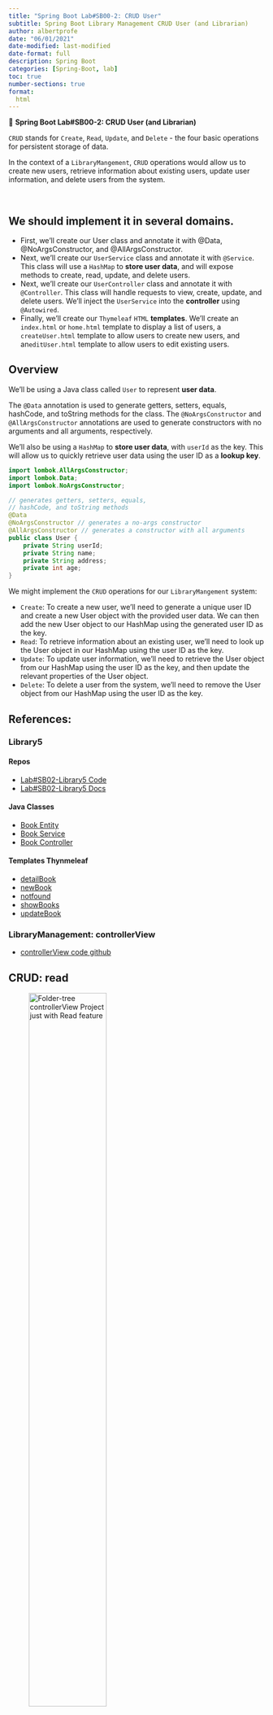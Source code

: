 ```yaml
---
title: "Spring Boot Lab#SB00-2: CRUD User"
subtitle: Spring Boot Library Management CRUD User (and Librarian)
author: albertprofe
date: "06/01/2021"
date-modified: last-modified
date-format: full
description: Spring Boot
categories: [Spring-Boot, lab]
toc: true
number-sections: true
format:
  html
---
```


::: {.labs}
📘 **Spring Boot Lab#SB00-2: CRUD User (and Librarian)**

``CRUD`` stands for ``Create``, ``Read``, ``Update``, and ``Delete`` - the four basic operations for persistent storage of data.

In the context of a ``LibraryMangement``, ``CRUD`` operations would allow us to create new users, retrieve information about existing users, update user information, and delete users from the system.

:::

</br>

::: {.callout-note}
## We should implement it in **several domains.**

- First, we'll create our User class and annotate it with @Data, @NoArgsConstructor, and @AllArgsConstructor.
- Next, we'll create our ``UserService`` class and annotate it with ``@Service``. This class will use a ``HashMap`` to **store user data**, and will expose methods to create, read, update, and delete users.
- Next, we'll create our ``UserController`` class and annotate it with ``@Controller``. This class will handle requests to view, create, update, and delete users. We'll inject the ``UserService`` into the **controller** using ``@Autowired``.
- Finally, we'll create our ``Thymeleaf`` ``HTML`` **templates**. We'll create an ``index.html`` or ``home.html`` template to display a list of users, a ``createUser.html`` template to allow users to create new users, and an`` editUser.html`` template to allow users to edit existing users.

:::


## Overview

We'll be using a Java class called ``User`` to represent **user data**.

::: {.column-margin}

The ``@Data`` annotation is used to generate getters, setters, equals, hashCode, and toString methods for the class. The ``@NoArgsConstructor`` and ``@AllArgsConstructor`` annotations are used to generate constructors with no arguments and all arguments, respectively.

:::

We'll also be using a ``HashMap`` to **store user data**, with ``userId`` as the key. This will allow us to quickly retrieve user data using the user ID as a **lookup key**.

```java
import lombok.AllArgsConstructor;
import lombok.Data;
import lombok.NoArgsConstructor;

// generates getters, setters, equals, 
// hashCode, and toString methods
@Data
@NoArgsConstructor // generates a no-args constructor
@AllArgsConstructor // generates a constructor with all arguments
public class User {
    private String userId;
    private String name;
    private String address;
    private int age;
}
```
We might implement the ``CRUD`` operations for our ``LibraryMangement`` system:

- ``Create``: To create a new user, we'll need to generate a unique user ID and create a new User object with the provided user data. We can then add the new User object to our HashMap using the generated user ID as the key.
- ``Read``: To retrieve information about an existing user, we'll need to look up the User object in our HashMap using the user ID as the key.
- ``Update``: To update user information, we'll need to retrieve the User object from our HashMap using the user ID as the key, and then update the relevant properties of the User object.
- ``Delete``: To delete a user from the system, we'll need to remove the User object from our HashMap using the user ID as the key.

## References: 

### Library5

#### Repos

- [Lab#SB02-Library5 Code](https://github.com/AlbertProfe/cifojava2022-3/tree/master/library5){.external}
- [Lab#SB02-Library5 Docs](https://github.com/AlbertProfe/cifojava2022-3/wiki/Library5:-ThymeLeaf-Web-Project){.external}

#### Java Classes

- [Book Entity](https://github.com/AlbertProfe/cifojava2022-3/blob/master/library5/src/main/java/io/company/library/Book.java){.external}
- [Book Service](https://github.com/AlbertProfe/cifojava2022-3/blob/master/library5/src/main/java/io/company/library/BookService.java){.external}
- [Book Controller](https://github.com/AlbertProfe/cifojava2022-3/blob/master/library5/src/main/java/io/company/library/LibraryWebController.java){.external}

#### Templates Thynmeleaf

- [detailBook](https://github.com/AlbertProfe/cifojava2022-3/blob/master/library5/src/main/resources/templates/detailBook.html){.external}
- [newBook](https://github.com/AlbertProfe/cifojava2022-3/blob/master/library5/src/main/resources/templates/newBook.html){.external}
- [notfound](https://github.com/AlbertProfe/cifojava2022-3/blob/master/library5/src/main/resources/templates/notfound.html){.external}
- [showBooks](https://github.com/AlbertProfe/cifojava2022-3/blob/master/library5/src/main/resources/templates/showBooks.html){.external}
- [updateBook](https://github.com/AlbertProfe/cifojava2022-3/blob/master/library5/src/main/resources/templates/updateBook.html){.external}

### LibraryManagement: controllerView

- [controllerView code github](https://github.com/AlbertProfe/CifoJava2023/tree/master/controllerView){.external}

## CRUD: read

![Folder-tree `controllerView` Project just with `Read` feature](/images/springboot/controllerView_read.png){width="60%"}

### Home

This cycle defines a `@Controller` class that handles requests to the `URL` `"/home"`. When a `request` is made, it adds the current date and time to the `model` object, and then `returns` **the name of the view to be rendered.** 

The view will have access to the "todayDate" attribute and can use it to display the current date and time.

```java
import org.springframework.stereotype.Controller;
import org.springframework.ui.Model;
import org.springframework.web.bind.annotation.RequestMapping;
import java.util.Date;

@Controller
public class HomeController {
    @RequestMapping("/home")
    public String gethome(Model model){

        model.addAttribute("todayDate", new Date().toString());
        return "home";
    }

}

```
:::{.column-margin}

![render html chrome: /home](/images/springboot/viewController1.png){width="60%"}
:::

### Users

The cycle request-response relies in the `@Controller` class called `UserController`, which `maps` `requests` to the `"/user/users" URL`. 

It uses an `@Autowired` `UserService` to `fetch` a **list of users and adds them to the `model`**, before returning a view called `"user/users".`


``` java
package com.example.myFirstSpring.controller;

import com.example.myFirstSpring.service.UserService;
import org.springframework.beans.factory.annotation.Autowired;
import org.springframework.stereotype.Controller;
import org.springframework.ui.Model;
import org.springframework.web.bind.annotation.RequestMapping;

@Controller
@RequestMapping("/user")
public class UserController {

    @Autowired
    UserService userService;

    @RequestMapping("/users")
    public String getAllUsers(Model model){
        // fetch all users, add to model
        model.addAttribute("users", userService.getAllUsers());
        return "user/users";
    }
}

```
:::{.column-margin}
![render html chrome: /user/users](/images/springboot/viewController2.png){width="60%"}
:::

Here we will define the @Service class, called `UserService` with a method called `getAllUsers`, which returns a `HashMap` of `user` objects.

The `HashMap` is populated **with 20 fake user objects using a utility** method called `populateFakeUsers`.

```java
package com.example.myFirstSpring.service;

import com.example.myFirstSpring.model.User;
import com.example.myFirstSpring.utils.Utils;
import org.springframework.stereotype.Service;
import java.util.HashMap;

@Service
public class UserService {
    public static HashMap<String, User> users = new HashMap<>();

    static {
        Utils.populateFakeUsers(20, users);
    }

    public HashMap<String, User> getAllUsers (){

        return users;
    }
}
```

#### Code source 

- [controllerView Project](https://github.com/AlbertProfe/CifoJava2023/tree/master/controllerView){.external}
- [Home Controller](https://github.com/AlbertProfe/CifoJava2023/blob/0a821cc862d142f213b13f65586de09236699ee9/controllerView/src/main/java/com/example/myFirstSpring/controller/HomeController.java){.external}
- [User Controller](https://github.com/AlbertProfe/CifoJava2023/blob/0a821cc862d142f213b13f65586de09236699ee9/controllerView/src/main/java/com/example/myFirstSpring/controller/UserController.java){.external}
- [Users html](https://github.com/AlbertProfe/CifoJava2023/blob/0a821cc862d142f213b13f65586de09236699ee9/controllerView/src/main/resources/templates/user/users.html){.external}
- [Home html](https://github.com/AlbertProfe/CifoJava2023/blob/0a821cc862d142f213b13f65586de09236699ee9/controllerView/src/main/resources/templates/home.html){.external}

### Librarians

Like `User request-response cyle read` feature (user-case and user-story) we will code the `Librarian`.

::: {.callout-note}
The `Librarian cycle request-response` would function similarly to the User cycle request-response, but with different URLs, controller methods, and service methods tailored to the Librarian entity.
:::

1. The `LibrarianController` would `map` requests to the appropriate URLs, such as `"/librarian/librarians"`.

2. These `requests` would be handled by methods in the `LibrarianController`, which would call methods from the `LibrarianService` to fetch or manipulate data.

::: {.column-margin}
The `LibrarianService` would contain methods for fetching and manipulating data from the Librarian entity, similar to the UserService for the User entity.
:::

3. Templates would also be created for rendering views related to the Librarian entity, using `Thymeleaf` or a similar templating engine.

#### Code source 

- [controllerView Project](https://github.com/AlbertProfe/CifoJava2023/tree/master/controllerView){.external}
- [Librarian controller](https://github.com/AlbertProfe/CifoJava2023/blob/master/controllerView/src/main/java/com/example/myFirstSpring/controller/LibrarianController.java){.external}

:::{.column-margin}
![render html chrome: /librarian/librarians](/images/springboot/viewController3.png){width="60%"}
:::

## CRUD: create

### Create book

![CRUD: create book](/images/springboot/crud-create.png)

1. [The client sends a request to server-controller to get the user form](https://github.com/AlbertProfe/CifoJava2023/blob/dea67f25d24bcc89a6141762d5ed17085660349b/controllerView/src/main/resources/templates/user/users.html#L27){.external}

```html
<p>
    <a th:href="@{/user/emptyForm}">Add new user to HashMap</a>
</p>
```
::: {.column-margin}
![](/images/springboot/createUser-01.png)
:::
2. [The server-controller method handles the request and send a response with the user form](https://github.com/AlbertProfe/CifoJava2023/blob/dea67f25d24bcc89a6141762d5ed17085660349b/controllerView/src/main/java/com/example/myFirstSpring/controller/UserController.java#L36){.external}

```java
@RequestMapping("/emptyForm")
public String sendUserForm(){

    return "user/userForm";
}
```


3. [The clients renders the user form received from server-controller](https://github.com/AlbertProfe/CifoJava2023/blob/dea67f25d24bcc89a6141762d5ed17085660349b/controllerView/src/main/resources/templates/user/userForm.html){.external}

```html
<form action="/user/createUser" >
    <p>
        <label for="name">Name</label>
        <input  type="text" name="name"  id="name"></p>
    <p>
        <label for="address">address</label>
        <input  type="text" name="address"  id="address"></p>
    <p>
        <label for="age">age</label>
        <input type="number" name="age"  id="age" ></p>
    <p>

        <input type="submit" value="Add new user" />

</form>
```

::: {.column-margin}
![](/images/springboot/createUser-02.png)
:::


4. [The client sends a request to add this new user to HashMap](https://github.com/AlbertProfe/CifoJava2023/blob/dea67f25d24bcc89a6141762d5ed17085660349b/controllerView/src/main/resources/templates/user/userForm.html#L24){.external}


```html
<form action="/user/createUser" >

    <input type="submit" value="Add new user" />

</form>
```
::: {.column-margin}
![](/images/springboot/createUser-03.png)
:::


5. [The sever-controller method handles the request, saves the user object in a HashMap and redirects the reponse](https://github.com/AlbertProfe/CifoJava2023/blob/dea67f25d24bcc89a6141762d5ed17085660349b/controllerView/src/main/java/com/example/myFirstSpring/controller/UserController.java#L27){.external}

```java
@RequestMapping("/createUser")
public String createUser(User user){

    userService.createUser(user);

    return "redirect:users";
    //return "user/userCreationResult";
}
```
::: {.column-margin}

![](/images/springboot/createUser-04.png)
:::

## CRUD: update

## CRUD: delete



<!--- navLinks -->
<br><br>
<div class=row>
<br>
<div class='column left previous'>
<br>
[{{< fa solid arrow-left >}} Spring Boot: Data](/springboot/boot-concepts-data.qmd)
<br>
</div>
<br>
<div class='column center'>
<br>
[{{< fa solid arrow-up >}} top](#top)
<br>
</div>
<br>
<div class='column right next'>
<br>
[Lab 2: Spring Boot Projects  {{< fa solid arrow-right >}}](/springboot/sblab2.qmd)
<br>
</div>
<br>
</div>
